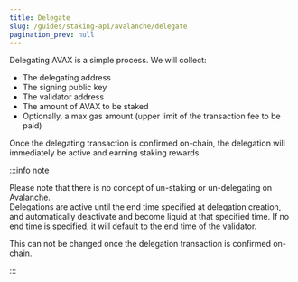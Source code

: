 ```yaml
---
title: Delegate
slug: /guides/staking-api/avalanche/delegate
pagination_prev: null
---
```


Delegating AVAX is a simple process. We will collect:

- The delegating address
- The signing public key
- The validator address
- The amount of AVAX to be staked
- Optionally, a max gas amount (upper limit of the transaction fee to be paid)

Once the delegating transaction is confirmed on-chain, the delegation will immediately be active and earning staking rewards.

:::info note

Please note that there is no concept of un-staking or un-delegating on Avalanche.  
Delegations are active until the end time specified at delegation creation, and automatically deactivate and become liquid at that specified time.
If no end time is specified, it will default to the end time of the validator.

This can not be changed once the delegation transaction is confirmed on-chain.

:::
